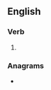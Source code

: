 ==English==

===Verb===
{{head|en|verb form}}

# {{present participle of|en|activate|nocat=1}}

===Anagrams===
* {{anagrams|en|a=aacgiinttv|cavitating}}